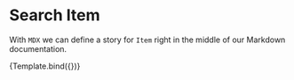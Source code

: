 <!--- index.stories.mdx -->


<Meta title="Components/Item" component={Item} />

# Search Item

With `MDX` we can define a story for `Item` right in the middle of our
Markdown documentation.

<!--- This is your Story template function, shown here in React -->


<Canvas>
  <Story name="Default" args={{
      label: 'Defautl story',
      id: 'https://id.com/1'
    }}>
    {Template.bind({})}
  </Story>
</Canvas>